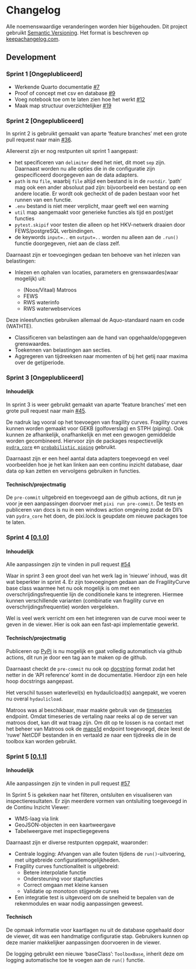 # Changelog

Alle noemenswaardige veranderingen worden hier bijgehouden.
Dit project gebruikt [Semantic Versioning](http://semver.org/).
Het format is beschreven op [keepachangelog.com](https://keepachangelog.com/en/1.0.0/).

## Development

### Sprint 1 [Ongeplubliceerd]

- Werkende Quarto documentatie [#7](https://github.com/continu-inzicht/toolbox-continu-inzicht/pull/7)
- Proof of concept met csv en database [#9](https://github.com/continu-inzicht/toolbox-continu-inzicht/pull/9)
- Voeg notebook toe om te laten zien hoe het werkt [#12](https://github.com/continu-inzicht/toolbox-continu-inzicht/pull/12)
- Maak map structuur overzichtelijker [#19](https://github.com/continu-inzicht/toolbox-continu-inzicht/pull/19)

### Sprint 2 [Ongeplubliceerd]

In sprint 2 is gebruikt gemaakt van aparte 'feature branches' met een grote pull request naar main [#36](https://github.com/continu-inzicht/toolbox-continu-inzicht/pull/36).

Allereerst zijn er nog restpunten uit sprint 1 aangepast:

- het specificeren van `delimiter` deed het niet, dit moet `sep` zijn. Daarnaast worden nu alle opties die in de configuratie zijn gespecificeerd doorgegeven aan de data adapters.
- `path` is nu `file`, waarbij `file` altijd een bestand is in de `rootdir`. 'path' mag ook een ander absoluut pad zijn: bijvoorbeeld een bestand op een andere locatie. Er wordt ook gecheckt of de paden bestaan voor het runnen van een functie.
- `.env` bestand is niet meer verplicht, maar geeft wel een warning
- `util` map aangemaakt voor generieke functies als tijd en post/get functies
- `pytest.skipif` voor testen die alleen op het HKV-netwerk draaien door FEWS/postgreSQL verbindingen.
- de keywords `input=..` en `output=..` worden nu alleen aan de `.run()` functie doorgegeven, niet aan de class zelf.

Daarnaast zijn er toevoegingen gedaan ten behoeve van het inlezen van belastingen:

- Inlezen en ophalen van locaties, parameters en grenswaardes(waar mogelijk) uit:

    - (Noos/Vitaal) Matroos
    -  FEWS
    -  RWS waterinfo
    -  RWS waterwebservices

Deze inleesfuncties gebruiken allemaal de Aquo-standaard naam en code (WATHTE).

- Classificeren van belastingen aan de hand van opgehaalde/opgegeven grenswaardes.
- Toekennen van belastingen aan secties.
- Aggregeren van tijdreeksen naar momenten of bij het getij naar maxima over de getijperiode.

### Sprint 3 [Ongeplubliceerd]

#### Inhoudelijk

In sprint 3 is weer gebruikt gemaakt van aparte 'feature branches' met een grote pull request naar main [#45](https://github.com/continu-inzicht/toolbox-continu-inzicht/pull/45).

De nadruk lag vooral op het toevoegen van fragility curves. Fragility curves kunnen worden gemaakt voor GEKB (golfoverslag) en STPH (piping). Ook kunnen ze afhankelijk, onafhankelijk en met een gewogen gemiddelde worden gecombineerd. Hiervoor zijn de packages respectievelijk [`pydra_core`](https://github.com/HKV-products-services/pydra_core) en [`probabilistic piping`](https://github.com/HKV-products-services/probabilistic_piping) gebruikt.

Daarnaast zijn er een heel aantal data adapters toegevoegd en veel voorbeelden hoe je het kan linken aan een continu inzicht database, daar data op kan zetten en vervolgens gebruiken in functies.

#### Technisch/projectmatig

De `pre-commit` uitgebreid en toegevoegd aan de github actions, dit run je voor je een aanpassingen doorvoer met `pixi run pre-commit`.
De tests en publiceren van docs is nu in een windows action omgeving zodat de Dll's van `pydra_core` het doen, de pixi.lock is geupdate om nieuwe packages toe te laten.


### Sprint 4 [[0.1.0](https://pypi.org/project/toolbox-continu-inzicht/0.1.0/)]

#### Inhoudelijk

Alle aanpassingen zijn te vinden in pull request [#54](https://github.com/continu-inzicht/toolbox-continu-inzicht/pull/54)

Waar in sprint 3 een groot deel van het werk lag in 'nieuwe' inhoud, was dit wat beperkter in sprint 4. Er zijn toevoegingen gedaan aan de FragilityCurve base class waarmee het nu ook mogelijk is om met een overschrijdingsfrequentie lijn de conditionele kans te integreren. Hiermee kunnen verschillende varianten (combinatie van fragility curve en overschrijdingsfrequentie) worden vergeleken.

Wel is veel werk verricht om een het integreren van de curve mooi weer te geven in de viewer. Hier is ook aan een fast-api implementatie gewerkt.

#### Technisch/projectmatig

Publiceren op [PyPi](https://pypi.org/project/toolbox-continu-inzicht/) is nu mogelijk en gaat volledig automatisch via github actions, dit run je door een tag aan te maken op de github.

Daarnaast checkt de `pre-commit` nu ook op [docstring](https://github.com/jsh9/pydoclint) format zodat het netter in de 'API reference' komt in de documentatie. Hierdoor zijn een hele hoop docstrings aangepast.

Het verschil tussen waterlevel(s) en hydaulicload(s) aangepakt, we voeren nu overal `hydaulicload`.

Matroos was al beschikbaar, maar maakte gebruik van de [timeseries](https://noos.matroos.rws.nl/timeseries/) endpoint. Omdat timeseries de vertaling naar reeks al op de server van matroos doet, kan dit wat traag zijn. Om dit op te lossen is na contact met het beheer van Matroos ook de [maps1d](https://noos.matroos.rws.nl/maps1d/) endpoint toegevoegd, deze leest de 'ruwe' NetCDF bestanden in en vertaald ze naar een tijdreeks die in de toolbox kan worden gebruikt.



### Sprint 5 [[0.1.1](https://pypi.org/project/toolbox-continu-inzicht/0.1.1/)]

#### Inhoudelijk

Alle aanpassingen zijn te vinden in pull request [#57](https://github.com/continu-inzicht/toolbox-continu-inzicht/pull/57)

In Sprint 5 is gekeken naar het filteren, ontsluiten en visualiseren van inspectieresultaten.
Er zijn meerdere vormen van ontsluiting toegevoegd in de Continu Inzicht Viewer:

- WMS-laag via link
- GeoJSON-objecten in een kaartweergave
- Tabelweergave met inspectiegegevens

Daarnaast zijn er diverse restpunten opgepakt, waaronder:

- Centrale logging: Afvangen van alle fouten tijdens de `run()`-uitvoering, met uitgebreide configuratiemogelijkheden.
- Fragility curves functionaliteit is uitgebreid:
    - Betere interpolatie functie
    - Ondersteuning voor stapfuncties
    - Correct omgaan met kleine kansen
    - Validatie op monotoon stijgende curves
- Een integratie test is uitgevoerd om de snelheid te bepalen van de rekenmodules en waar nodig aanpassingen geweest.


#### Technisch

De opmaak informatie voor kaartlagen nu uit de database opgehaald door de viewer, dit was een handmatige configuratie stap.
Gebruikers kunnen op deze manier makkelijker aanpassingen doorvoeren in de viewer.

De logging gebruikt een nieuwe 'baseClass': `ToolboxBase`, inherit deze om logging automatische toe te voegen aan de `run()` functie.
